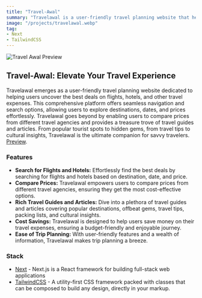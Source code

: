 ```yaml
---
title: "Travel-Awal"
summary: "Travelawal is a user-friendly travel planning website that helps users find the best deals on flights, hotels, and more. It offers easy navigation and search options by destination, date, and price. Users can also compare prices from various travel agencies. Additionally, Travelawal provides travel guides and articles on popular and offbeat destinations, as well as travel tips and insights. It's a one-stop platform for hassle-free trip planning and savings."
image: "/projects/travelawal.webp"
tag: 
- Next
- TailwindCSS
---
```


![Travel Awal Preview](/projects/travelawal.webp)

## Travel-Awal: Elevate Your Travel Experience
Travelawal emerges as a user-friendly travel planning website dedicated to helping users uncover the best deals on flights, hotels, and other travel expenses. This comprehensive platform offers seamless navigation and search options, allowing users to explore destinations, dates, and prices effortlessly. Travelawal goes beyond by enabling users to compare prices from different travel agencies and provides a treasure trove of travel guides and articles. From popular tourist spots to hidden gems, from travel tips to cultural insights, Travelawal is the ultimate companion for savvy travelers.
[Preview](https://travel-awal.wiscaksono.com).

### Features
- **Search for Flights and Hotels:** Effortlessly find the best deals by searching for flights and hotels based on destination, date, and price.
- **Compare Prices:** Travelawal empowers users to compare prices from different travel agencies, ensuring they get the most cost-effective options.
- **Rich Travel Guides and Articles:** Dive into a plethora of travel guides and articles covering popular destinations, offbeat gems, travel tips, packing lists, and cultural insights.
- **Cost Savings:** Travelawal is designed to help users save money on their travel expenses, ensuring a budget-friendly and enjoyable journey.
- **Ease of Trip Planning:** With user-friendly features and a wealth of information, Travelawal makes trip planning a breeze.

### Stack
- [Next](https://nextjs.org) - Next.js is a React framework for building full-stack web applications
- [TailwindCSS](https://tailwindcss.com) - A utility-first CSS framework packed with classes that can be composed to build any design, directly in your markup.
